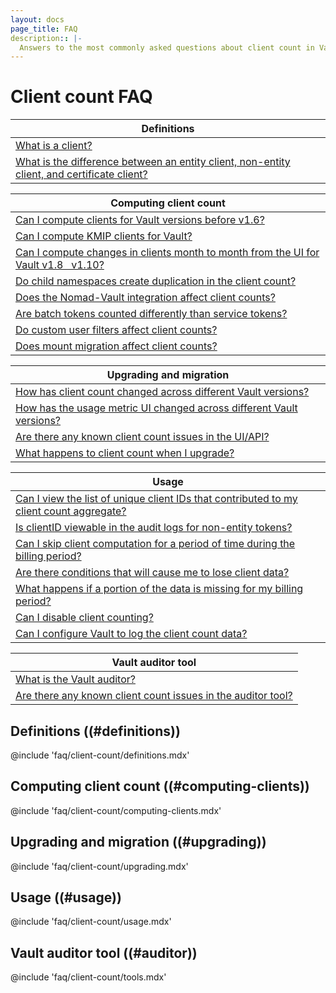 ```yaml
---
layout: docs
page_title: FAQ
description:: |-
  Answers to the most commonly asked questions about client count in Vault.
---
```


# Client count FAQ

| Definitions             |
| ----------------------- |
| [What is a client?](#what-is-a-client) |
| [What is the difference between an entity client, non-entity client, and certificate client?](#eclient-vs-neclient) |

| Computing client count  |
| ----------------------- |
| [Can I compute clients for Vault versions before v1.6?](#before-1-6) |
| [Can I compute KMIP clients for Vault?](#kmip) |
| [Can I compute changes in clients month to month from the UI for Vault v1.8 &nbsp; v1.10?](#month-to-month) |
| [Do child namespaces create duplication in the client count?](#namespace-dupes) |
| [Does the Nomad-Vault integration affect client counts?](#nomad) |
| [Are batch tokens counted differently than service tokens?](#batch-tokens) |
| [Do custom user filters affect client counts?](#custom-filters) |
| [Does mount migration affect client counts?](#mount-migration) |

| Upgrading and migration |
| ----------------------- |
| [How has client count changed across different Vault versions?](#logic-improvements) |
| [How has the usage metric UI changed across different Vault versions?](#ui-improvements) |
| [Are there any known client count issues in the UI/API?](#uiapi-ki) |
| [What happens to client count when I upgrade?](#what-happens-at-upgrade) |

| Usage                   |
| ----------------------- |
| [Can I view the list of unique client IDs that contributed to my client count aggregate?](#view-data) |
| [Is clientID viewable in the audit logs for non-entity tokens?](#clientid-in-logs) |
| [Can I skip client computation for a period of time during the billing period?](#skip-computation) |
| [Are there conditions that will cause me to lose client data?](#lost-data) |
| [What happens if a portion of the data is missing for my billing period?](#missing-data) |
| [Can I disable client counting?](#disable-client-count) |
| [Can I configure Vault to log the client count data?](#log-client-count) |

| Vault auditor tool      |
| ----------------------- |
| [What is the Vault auditor?](##vault-auditor) |
| [Are there any known client count issues in the auditor tool?](#auditor-ki) |

## Definitions ((#definitions))

@include 'faq/client-count/definitions.mdx'

## Computing client count ((#computing-clients))

@include 'faq/client-count/computing-clients.mdx'

## Upgrading and migration ((#upgrading))

@include 'faq/client-count/upgrading.mdx'

## Usage ((#usage))

@include 'faq/client-count/usage.mdx'

## Vault auditor tool ((#auditor))

@include 'faq/client-count/tools.mdx'
